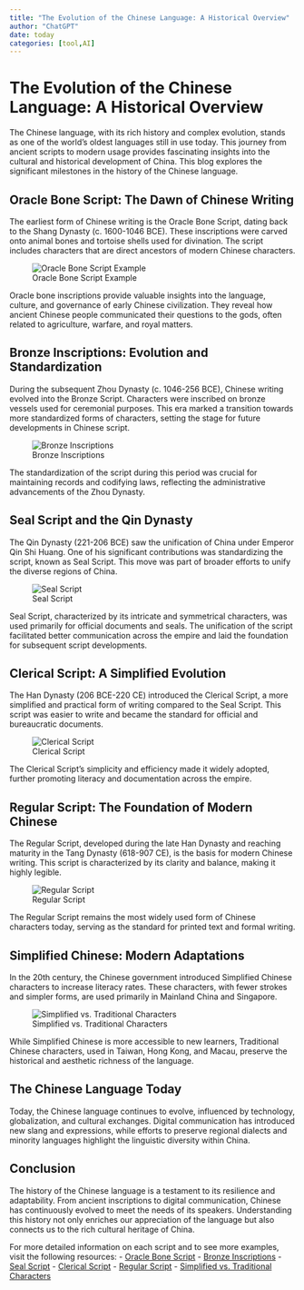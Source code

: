 ```yaml
---
title: "The Evolution of the Chinese Language: A Historical Overview"
author: "ChatGPT"
date: today
categories: [tool,AI]
---
```


# The Evolution of the Chinese Language: A Historical Overview

The Chinese language, with its rich history and complex evolution, stands as one of the world's oldest languages still in use today. This journey from ancient scripts to modern usage provides fascinating insights into the cultural and historical development of China. This blog explores the significant milestones in the history of the Chinese language.

## Oracle Bone Script: The Dawn of Chinese Writing

The earliest form of Chinese writing is the Oracle Bone Script, dating back to the Shang Dynasty (c. 1600-1046 BCE). These inscriptions were carved onto animal bones and tortoise shells used for divination. The script includes characters that are direct ancestors of modern Chinese characters.

![Oracle Bone Script Example](https://www.comuseum.com/calligraphy/scripts/oracle-bone-script/)

Oracle bone inscriptions provide valuable insights into the language, culture, and governance of early Chinese civilization. They reveal how ancient Chinese people communicated their questions to the gods, often related to agriculture, warfare, and royal matters.

## Bronze Inscriptions: Evolution and Standardization

During the subsequent Zhou Dynasty (c. 1046-256 BCE), Chinese writing evolved into the Bronze Script. Characters were inscribed on bronze vessels used for ceremonial purposes. This era marked a transition towards more standardized forms of characters, setting the stage for future developments in Chinese script.

![Bronze Inscriptions](https://commons.wikimedia.org/wiki/File:Example_of_bronze_inscriptions_in_China.jpg)

The standardization of the script during this period was crucial for maintaining records and codifying laws, reflecting the administrative advancements of the Zhou Dynasty.

## Seal Script and the Qin Dynasty

The Qin Dynasty (221-206 BCE) saw the unification of China under Emperor Qin Shi Huang. One of his significant contributions was standardizing the script, known as Seal Script. This move was part of broader efforts to unify the diverse regions of China.

![Seal Script](https://www.comuseum.com/calligraphy/scripts/seal-script/)

Seal Script, characterized by its intricate and symmetrical characters, was used primarily for official documents and seals. The unification of the script facilitated better communication across the empire and laid the foundation for subsequent script developments.

## Clerical Script: A Simplified Evolution

The Han Dynasty (206 BCE-220 CE) introduced the Clerical Script, a more simplified and practical form of writing compared to the Seal Script. This script was easier to write and became the standard for official and bureaucratic documents.

![Clerical Script](https://commons.wikimedia.org/wiki/File:Clerical_Script_Example.jpg)

The Clerical Script's simplicity and efficiency made it widely adopted, further promoting literacy and documentation across the empire.

## Regular Script: The Foundation of Modern Chinese

The Regular Script, developed during the late Han Dynasty and reaching maturity in the Tang Dynasty (618-907 CE), is the basis for modern Chinese writing. This script is characterized by its clarity and balance, making it highly legible.

![Regular Script](https://www.comuseum.com/calligraphy/scripts/regular-script/)

The Regular Script remains the most widely used form of Chinese characters today, serving as the standard for printed text and formal writing.

## Simplified Chinese: Modern Adaptations

In the 20th century, the Chinese government introduced Simplified Chinese characters to increase literacy rates. These characters, with fewer strokes and simpler forms, are used primarily in Mainland China and Singapore.

![Simplified vs. Traditional Characters](https://commons.wikimedia.org/wiki/File:Simplified_vs_Traditional_Chinese.png)

While Simplified Chinese is more accessible to new learners, Traditional Chinese characters, used in Taiwan, Hong Kong, and Macau, preserve the historical and aesthetic richness of the language.

## The Chinese Language Today

Today, the Chinese language continues to evolve, influenced by technology, globalization, and cultural exchanges. Digital communication has introduced new slang and expressions, while efforts to preserve regional dialects and minority languages highlight the linguistic diversity within China.

## Conclusion

The history of the Chinese language is a testament to its resilience and adaptability. From ancient inscriptions to digital communication, Chinese has continuously evolved to meet the needs of its speakers. Understanding this history not only enriches our appreciation of the language but also connects us to the rich cultural heritage of China.

For more detailed information on each script and to see more examples, visit the following resources: - [Oracle Bone Script](https://www.comuseum.com/calligraphy/scripts/oracle-bone-script/) - [Bronze Inscriptions](https://commons.wikimedia.org/wiki/File:Example_of_bronze_inscriptions_in_China.jpg) - [Seal Script](https://www.comuseum.com/calligraphy/scripts/seal-script/) - [Clerical Script](https://commons.wikimedia.org/wiki/File:Clerical_Script_Example.jpg) - [Regular Script](https://www.comuseum.com/calligraphy/scripts/regular-script/) - [Simplified vs. Traditional Characters](https://commons.wikimedia.org/wiki/File:Simplified_vs_Traditional_Chinese.png)
